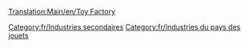 [[Translation:Main/en/Toy Factory]]
{{Template:Industries/Fr
|image=ToyFactory.png
|nom=Fabrique de jouets
|climats=[[Main/en/Climat/Fr#Pays des jouets|Pays des jouets]]
|accepte=[[Main/fr/Plastique|Plastique]], [[Main/fr/Batterie|Batterie]]
|produit=[[Main/fr/Jouet|Jouet]]
|notes=Absent des autres [[Main/fr/Climat|climats]].
}}
{{fr/Amorce}}

[[Category:fr/Industries secondaires]]
[[Category:fr/Industries du pays des jouets]]
